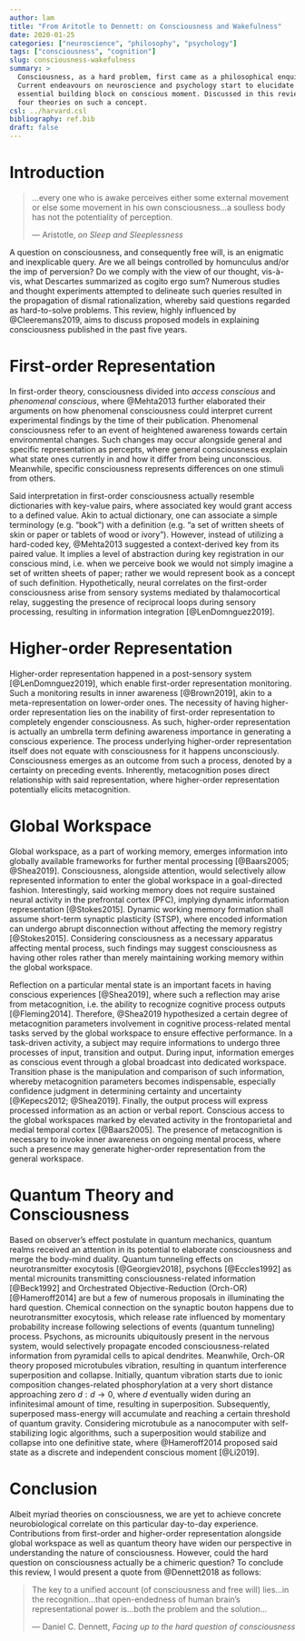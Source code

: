 ```yaml
---
author: lam
title: "From Aritotle to Dennett: on Consciousness and Wakefulness"
date: 2020-01-25
categories: ["neuroscience", "philosophy", "psychology"]
tags: ["consciousness", "cognition"]
slug: consciousness-wakefulness
summary: >
  Consciousness, as a hard problem, first came as a philosophical enquiry.
  Current endeavours on neuroscience and psychology start to elucidate the
  essential building block on conscious moment. Discussed in this review are
  four theories on such a concept.
csl: ../harvard.csl
bibliography: ref.bib
draft: false
---
```


# Introduction

> ...every one who is awake perceives either some external movement or else some
> movement in his own consciousness...a soulless body has not the potentiality
> of perception.  
>  
> --- Aristotle, *on Sleep and Sleeplessness*

A question on consciousness, and consequently free will, is an enigmatic and
inexplicable query. Are we all beings controlled by homunculus and/or the imp
of perversion? Do we comply with the view of our thought, vis-à-vis, what
Descartes summarized as cogito ergo sum? Numerous studies and thought
experiments attempted to delineate such queries resulted in the propagation of
dismal rationalization, whereby said questions regarded as hard-to-solve
problems. This review, highly influenced by @Cleeremans2019, aims to
discuss proposed models in explaining consciousness published in the past five
years.

# First-order Representation

In first-order theory, consciousness divided into *access conscious* and
*phenomenal conscious*, where @Mehta2013 further elaborated their arguments on
how phenomenal consciousness could interpret current experimental findings by
the time of their publication.  Phenomenal consciousness refer to an event of
heightened awareness towards certain environmental changes. Such changes may
occur alongside general and specific representation as percepts, where general
consciousness explain what state ones currently in and how it differ from being
unconscious. Meanwhile, specific consciousness represents differences on one
stimuli from others.

Said interpretation in first-order consciousness actually resemble dictionaries
with key-value pairs, where associated key would grant access to a defined
value. Akin to actual dictionary, one can associate a simple terminology (e.g.
"book") with a definition (e.g. "a set of written sheets of skin or paper or
tablets of wood or ivory").  However, instead of utilizing a hard-coded key,
@Mehta2013 suggested a context-derived key from its paired value. It implies a
level of abstraction during key registration in our conscious mind, i.e. when
we perceive book we would not simply imagine a set of written sheets of paper;
rather we would represent book as a concept of such definition. Hypothetically,
neural correlates on the first-order consciousness arise from sensory systems
mediated by thalamocortical relay, suggesting the presence of reciprocal loops
during sensory processing, resulting in information integration
[@LenDomnguez2019].

# Higher-order Representation

Higher-order representation happened in a post-sensory system
[@LenDomnguez2019], which enable first-order representation monitoring. Such a
monitoring results in inner awareness [@Brown2019], akin to a
meta-representation on lower-order ones. The necessity of having higher-order
representation lies on the inability of first-order representation to
completely engender consciousness. As such, higher-order representation is
actually an umbrella term defining awareness importance in generating a
conscious experience. The process underlying higher-order representation itself
does not equate with consciousness for it happens unconsciously. Consciousness
emerges as an outcome from such a process, denoted by a certainty on preceding
events. Inherently, metacognition poses direct relationship with said
representation, where higher-order representation potentially elicits
metacognition.

# Global Workspace

Global workspace, as a part of working memory, emerges information into
globally available frameworks for further mental processing [@Baars2005;
@Shea2019].  Consciousness, alongside attention, would selectively allow
represented information to enter the global workspace in a goal-directed
fashion.  Interestingly, said working memory does not require sustained neural
activity in the prefrontal cortex (PFC), implying dynamic information
representation [@Stokes2015]. Dynamic working memory formation shall assume
short-term synaptic plasticity (STSP), where encoded information can undergo
abrupt disconnection without affecting the memory registry [@Stokes2015].
Considering consciousness as a necessary apparatus affecting mental process,
such findings may suggest consciousness as having other roles rather than
merely maintaining working memory within the global workspace.

Reflection on a particular mental state is an important facets in having
conscious experiences [@Shea2019], where such a reflection may arise from
metacognition, i.e. the ability to recognize cognitive process outputs
[@Fleming2014]. Therefore, @Shea2019 hypothesized a certain degree of
metacognition parameters involvement in cognitive process-related mental tasks
served by the global workspace to ensure effective performance. In a
task-driven activity, a subject may require informations to undergo three
processes of input, transition and output. During input, information emerges as
conscious event through a global broadcast into dedicated workspace. Transition
phase is the manipulation and comparison of such information, whereby
metacognition parameters becomes indispensable, especially confidence judgment
in determining certainty and uncertainty [@Kepecs2012; @Shea2019]. Finally, the
output process will express processed information as an action or verbal
report. Conscious access to the global workspaces marked by elevated activity
in the frontoparietal and medial temporal cortex [@Baars2005]. The presence of
metacognition is necessary to invoke inner awareness on ongoing mental process,
where such a presence may generate higher-order representation from the general
workspace.

# Quantum Theory and Consciousness

Based on observer's effect postulate in quantum mechanics, quantum realms
received an attention in its potential to elaborate consciousness and merge the
body-mind duality. Quantum tunneling effects on neurotransmitter exocytosis
[@Georgiev2018], psychons [@Eccles1992] as mental microunits transmitting
consciousness-related information [@Beck1992] and Orchestrated
Objective-Reduction (Orch-OR) [@Hameroff2014] are but a few of numerous
proposals in illuminating the hard question. Chemical connection on the
synaptic bouton happens due to neurotransmitter exocytosis, which release rate
influenced by momentary probability increase following selections of events
(quantum tunneling) process. Psychons, as microunits ubiquitously present in
the nervous system, would selectively propagate encoded consciousness-related
information from pyramidal cells to apical dendrites. Meanwhile, Orch-OR theory
proposed microtubules vibration, resulting in quantum interference
superposition and collapse. Initially, quantum vibration starts due to ionic
composition changes-related phosphorylation at a very short distance
approaching zero $d: d \to 0$, where $d$ eventually widen during an
infinitesimal amount of time, resulting in superposition. Subsequently,
superposed mass-energy will accumulate and reaching a certain threshold of
quantum gravity. Considering microtubule as a nanocomputer with
self-stabilizing logic algorithms, such a superposition would stabilize and
collapse into one definitive state, where @Hameroff2014 proposed said state as
a discrete and independent conscious moment [@Li2019].

# Conclusion

Albeit myriad theories on consciousness, we are yet to achieve concrete
neurobiological correlate on this particular day-to-day experience.
Contributions from first-order and higher-order representation alongside global
workspace as well as quantum theory have widen our perspective in understanding
the nature of consciousness. However, could the hard question on consciousness
actually be a chimeric question? To conclude this review, I would present a
quote from @Dennett2018 as follows:

> The key to a unified account (of consciousness and free will) lies...in the
> recognition...that open-endedness of human brain's representational power
> is...both the problem and the solution...  
>  
> --- Daniel C. Dennett, *Facing up to the hard question of consciousness*
